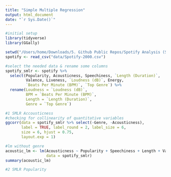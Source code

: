 ```yaml
---
title: "Simple Multiple Regression"
output: html_document
date: "`r Sys.Date()`"
---
```


```r
#initial setup
library(tidyverse)
library(GGally)

setwd("/Users/home/Downloads/5. Github Public Repos/Spotify Analysis (Stats 2 Project)")
spotify <- read_csv("data/Spotify-2000.csv")
```

```r
#select the needed data & rename some columns
spotify_smlr <- spotify %>%
  select(Popularity, Acousticness, Speechiness, `Length (Duration)`,
         Valence, Liveness, `Loudness (dB)`, Energy,
         `Beats Per Minute (BPM)`, `Top Genre`) %>%
  rename(Loudness = `Loudness (dB)`,
         BPM = `Beats Per Minute (BPM)`,
         Length = `Length (Duration)`,
         Genre = `Top Genre`)
```

```r
#1 SMLR Accousticness
#checking for collinearity of quantitative variables
ggcorr(data = spotify_smlr %>% select(-Genre, -Acousticness),
       label = TRUE, label_round = 2, label_size = 6,
       size = 6, hjust = 0.75,
       layout.exp = 1)

#lm without genre
acoustic_lm <- lm(Acousticness ~ Popularity + Speechiness + Length + Valence + Liveness + Loudness + BPM,
                  data = spotify_smlr)
summary(acoustic_lm)

```


```r
#2 SMLR Popularity
```



